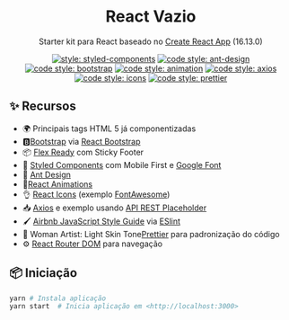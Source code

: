 
<h1 align="center">React Vazio</h1>

<div align="center">

Starter kit para React baseado no [Create React App](https://github.com/facebook/create-react-app) (16.13.0)

[![style: styled-components](https://img.shields.io/badge/style-%F0%9F%92%85%20styled--components-orange.svg?colorB=daa357&colorA=db748e)](https://github.com/styled-components/styled-components) [![code style: ant-design](https://img.shields.io/badge/ant--design-%E6%A0%B7%E5%BC%8F-red)](https://github.com/ant-design/ant-design) [![code style: bootstrap](https://img.shields.io/badge/Bootstrap-4.4.1-blue)](https://getbootstrap.com/) [![code style: animation](https://img.shields.io/badge/Animate.css-1.0.0-yellow)](https://github.com/FormidableLabs/react-animations) [![code style: axios](https://img.shields.io/badge/Axios-0.19.2-black)](https://gaxiosithub.com/axios/) [![code style: icons](https://img.shields.io/badge/React%20Icons-FontAwesome-blueviolet)](https://github.com/react-icons/react-icons) [![code style: prettier](https://img.shields.io/badge/code_style-prettier-ff69b4.svg)](https://github.com/prettier/prettier)

</div>

<h2>✨ Recursos</h2>

* 🌍 Principais tags HTML 5 já componentizadas
* 🅱️[Bootstrap](https://getbootstrap.com/) via [React Bootstrap](https://react-bootstrap.github.io/)
* 📦 [Flex Ready](https://yoksel.github.io/flex-cheatsheet/#justify-content) com Sticky Footer
* 🎨 [Styled Components](https://github.com/styled-components/styled-components) com Mobile First e [Google Font](https://fonts.google.com/)
* 🧧 [Ant Design](https://ant.design/components/)
* 🌈[React Animations](https://github.com/FormidableLabs/react-animations)
* 👌 [React Icons](https://github.com/react-icons/react-icons) (exemplo [FontAwesome](https://fontawesome.com/))
* 📥 [Axios](https://github.com/axios/axios) e exemplo usando [API REST Placeholder](https://jsonplaceholder.typicode.com)
* 🖌️ [Airbnb JavaScript Style Guide](https://github.com/airbnb/javascript) via [ESlint](https://github.com/eslint)
* 👩 Woman Artist: Light Skin Tone[Prettier](https://github.com/prettier/prettier) para padronização do código
* ⚙️ [React Router DOM](https://github.com/ReactTraining/react-router/tree/master/packages/react-router-dom) para navegação



## 📦 Iniciação

```bash
yarn # Instala aplicação
yarn start  # Inicia aplicação em <http://localhost:3000> 
```
